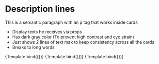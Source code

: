 
<Meta title="Gift list card/DescriptionLines" component="DescriptionLines" />


# Description lines

This is a semantic paragraph with an p tag that works inside cards

- Display texts he receives via props
- Has dark gray color (To prevent high contrast and eye strain)
- Just shows 2 lines of text max to keep consistency across all the cards
- Breaks to long words

<Canvas>
  <Story
    name="default"
    args={{
      text: "Eyestrain is a common condition that occurs when your eyes get tired from intense use, such as while driving long distances or staring at computer screens and other digital devices. Eyestrain can be annoying.",
    }}
  >
    {Template.bind({})}
  </Story>
</Canvas>

<Canvas>
  <Story
    name="short"
    args={{
      text: "Sometimes less is more",
    }}
  >
    {Template.bind({})}
  </Story>
</Canvas>

<Canvas>
  <Story
    name="long"
    args={{
      text: "Eyestrain is a common condition that occurs when your eyes get tired from intense use, such as while driving long distances or staring at computer screens and other digital devices. Eyestrain can be annoying. s when your eyes get tired from intense use, such as while driving long distances or staring at computer screens and other digital devices. Eyestrain can be annoying.",
    }}
  >
    {Template.bind({})}
  </Story>
</Canvas>

